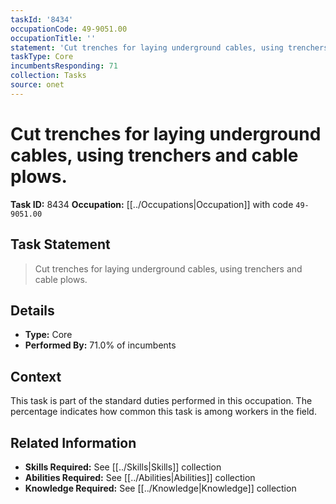 ```yaml
---
taskId: '8434'
occupationCode: 49-9051.00
occupationTitle: ''
statement: 'Cut trenches for laying underground cables, using trenchers and cable plows.'
taskType: Core
incumbentsResponding: 71
collection: Tasks
source: onet
---
```

# Cut trenches for laying underground cables, using trenchers and cable plows.

**Task ID:** 8434
**Occupation:** [[../Occupations|Occupation]] with code `49-9051.00`

## Task Statement

> Cut trenches for laying underground cables, using trenchers and cable plows.

## Details

- **Type:** Core
- **Performed By:** 71.0% of incumbents

## Context

This task is part of the standard duties performed in this occupation. The percentage indicates how common this task is among workers in the field.

## Related Information

- **Skills Required:** See [[../Skills|Skills]] collection
- **Abilities Required:** See [[../Abilities|Abilities]] collection
- **Knowledge Required:** See [[../Knowledge|Knowledge]] collection
